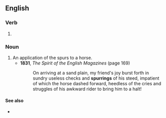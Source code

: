 ==English==

===Verb===
{{head|en|present participle}}

# {{present participle of|spur|lang=en|nocat=1}}

===Noun===
{{en-noun}}

# An application of the spurs to a horse.
#* '''1831''', ''The Spirit of the English Magazines'' (page 169)
#*: On arriving at a sand plain, my friend's joy burst forth in sundry useless checks and '''spurrings''' of his steed, impatient of which the horse dashed forward, heedless of the cries and struggles of his awkward rider to bring him to a halt!

====See also====
* {{l|en|spurrings}}